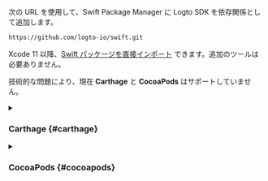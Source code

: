 次の URL を使用して、Swift Package Manager に Logto SDK を依存関係として追加します。

```bash
https://github.com/logto-io/swift.git
```

Xcode 11 以降、[Swift パッケージを直接インポート](https://developer.apple.com/documentation/swift_packages/adding_package_dependencies_to_your_app) できます。追加のツールは必要ありません。

技術的な問題により、現在 **Carthage** と **CocoaPods** はサポートしていません。

<details>

<summary>

### Carthage \{#carthage}

</summary>

Carthage は [ビルドに `xcodeproj` ファイルを必要とします](https://github.com/Carthage/Carthage/issues/1226#issuecomment-290931385) が、ネイティブソーシャルプラグインのバイナリターゲットを使用しているため、`swift package generate-xcodeproj` は失敗を報告します。後で回避策を見つけるようにします。

</details>

<details>

<summary>

### CocoaPods \{#cocoapods}

</summary>

CocoaPods は [ローカル依存関係](https://github.com/CocoaPods/CocoaPods/issues/3276) とモノレポをサポートしていないため、このリポジトリの `.podspec` を作成するのは難しいです。

</details>
